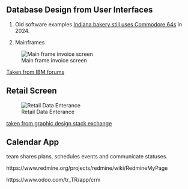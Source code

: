 ## Database Design from User Interfaces



1. Old software examples
  [Indiana bakery still uses Commodore 64s](https://www.tomshardware.com/desktops/indiana-bakery-still-using-commodore-64s-originally-released-in-1982-as-point-of-sale-terminals) in 2024.


2. Mainframes

![Main frame invoice screen](images/main-frame-display-invoice-screen.png)


[Taken from IBM forums](https://www.ibmmainframeforum.com/ims/topic5391.html)


## Retail Screen

![Retail Data Enterance](images/retail-user-interface.png)

[taken from graphic design stack exchange](https://graphicdesign.stackexchange.com/a/65185)




## Calendar App


team shares plans, schedules events and communicate statuses.





https://www.redmine.org/projects/redmine/wiki/RedmineMyPage


https://www.odoo.com/tr_TR/app/crm
